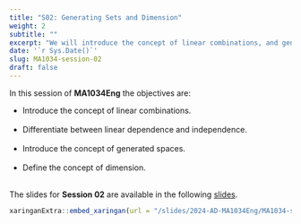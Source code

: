 ---
title: "S02: Generating Sets and Dimension"
weight: 2
subtitle: ""
excerpt: "We will introduce the concept of linear combinations, and generated spaces; to finish with the description of the dimension of a vector space"
date: '`r Sys.Date()`'
slug: MA1034-session-02
draft: false
---

In this session of **MA1034Eng** the objectives are:

* Introduce the concept of linear combinations. <br/><br/>
* Differentiate between linear dependence and independence. <br/><br/>
* Introduce the concept of generated spaces. <br/><br/>
* Define the concept of dimension. <br/><br/>

The slides for **Session 02** are available in the following [slides](/slides/2024-AD-MA1034Eng/MA1034-sesion-02).


```{r embed-xaringan, echo=FALSE}
xaringanExtra::embed_xaringan(url = "/slides/2024-AD-MA1034Eng/MA1034-sesion-02", ratio = "4:3")
```